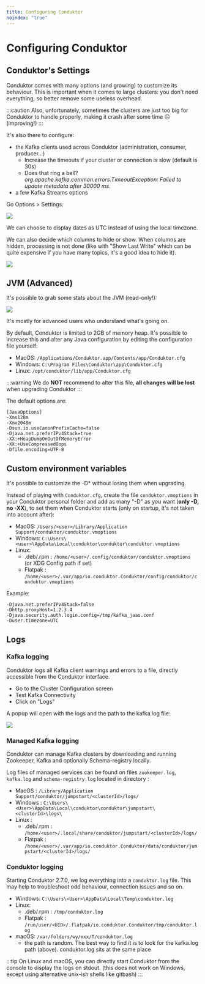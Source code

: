 ```yaml
---
title: Configuring Conduktor
noindex: "true"
---
```


# Configuring Conduktor

## Conduktor's Settings

Conduktor comes with many options (and growing) to customize its behaviour. This is important when it comes to large clusters: you don't need everything, so better remove some useless overhead.

:::caution
Also, unfortunately, sometimes the clusters are just too big for Conduktor to handle properly,
making it crash after some time ☹ (improving!)
:::

It's also there to configure:

- the Kafka clients used across Conduktor (administration, consumer, producer...)
  - Increase the timeouts if your cluster or connection is slow (default is 30s)
  - Does that ring a bell? _org.apache.kafka.common.errors.TimeoutException: Failed to update metadata after 30000 ms._
- a few Kafka Streams options

Go Options > Settings:

![](../assets/screenshot-2020-09-19-at-17.13.15.png)

We can choose to display dates as UTC instead of using the local timezone.

We can also decide which columns to hide or show. When columns are hidden, processing is not done (like with "Show Last Write" which can be quite expensive if you have many topics, it's a good idea to hide it).

![](../assets/settings-view.png)

## JVM (Advanced)

It's possible to grab some stats about the JVM (read-only!):

![](../assets/screenshot-2020-09-19-at-17.20.48.png)

It's mostly for advanced users who understand what's going on.

By default, Conduktor is limited to 2GB of memory heap. It's possible to increase this and alter any Java configuration by editing the configuration file yourself:

- MacOS: `/Applications/Conduktor.app/Contents/app/Conduktor.cfg`
- Windows: `C:\Program Files\Conduktor\app\Conduktor.cfg`
- Linux: `/opt/conduktor/lib/app/Conduktor.cfg`

:::warning
We do **NOT** recommend to alter this file, **all changes will be lost** when upgrading Conduktor
:::

The default options are:

```
[JavaOptions]
-Xms128m
-Xmx2048m
-Dsun.io.useCanonPrefixCache=false
-Djava.net.preferIPv4Stack=true
-XX:+HeapDumpOnOutOfMemoryError
-XX:+UseCompressedOops
-Dfile.encoding=UTF-8
```

## Custom environment variables

It's possible to customize the -D\* without losing them when upgrading.&#x20;

Instead of playing with `Conduktor.cfg`, create the file `conduktor.vmoptions` in your Conduktor personal folder and add as many "-D" as you want (**only -D, no -XX**), to set them when Conduktor starts (only on startup, it's not taken into account after):

- MacOS: `/Users/<user>/Library/Application Support/conduktor/conduktor.vmoptions`
- Windows: `C:\Users\<user>\AppData\Local\conduktor\conduktor\conduktor.vmoptions`
- Linux:
  - .deb/.rpm : `/home/<user>/.config/conduktor/conduktor.vmoptions` (or XDG Config path if set)
  - Flatpak : `/home/<user>/.var/app/io.conduktor.Conduktor/config/conduktor/conduktor.vmoptions`

Example:

```
-Djava.net.preferIPv4Stack=false
-Dhttp.proxyHost=1.2.3.4
-Djava.security.auth.login.config=/tmp/kafka_jaas.conf
-Duser.timezone=UTC
```

## Logs

### Kafka logging

Conduktor logs all Kafka client warnings and errors to a file, directly accessible from the Conduktor interface.

- Go to the Cluster Configuration screen
- Test Kafka Connectivity
- Click on "Logs"

A popup will open with the logs and the path to the kafka.log file:

![](../assets/screenshot-2020-11-09-at-10.35.07.png)

### Managed Kafka logging

Conduktor can manage Kafka clusters by downloading and running Zookeeper, Kafka and optionally Schema-registry locally.

Log files of managed services can be found on files `zookeeper.log`, `kafka.log` and `schema-registry.log` located in directory :

- MacOS : `/Library/Application Support/conduktor/jumpstart/<clusterId>/logs/`
- Windows : `C:\Users\<User>\AppData\Local\conduktor\conduktor\jumpstart\<clusterId>\logs\`
- Linux :
  - .deb/.rpm : `/home/<user>/.local/share/conduktor/jumpstart/<clusterId>/logs/`
  - Flatpak : `/home/<user>/.var/app/io.conduktor.Conduktor/data/conduktor/jumpstart/<clusterId>/logs/`

### Conduktor logging

Starting Conduktor 2.7.0, we log everything into a `conduktor.log` file. This may help to troubleshoot odd behaviour, connection issues and so on.

- Windows: `C:\Users\<User>\AppData\Local\Temp\conduktor.log`
- Linux:
  - .deb/.rpm : `/tmp/conduktor.log`
  - Flatpak : `/run/user/<UID>/.flatpak/io.conduktor.Conduktor/tmp/conduktor.log`
- macOS: `/var/folders/wy/xxx/T/conduktor.log`
  - the path is random. The best way to find it is to look for the kafka.log path (above). conduktor.log sits at the same place

:::tip
On Linux and macOS, you can directly start Conduktor from the console to display the logs on
stdout. (this does not work on Windows, except using alternative unix-ish shells like gitbash)
:::
